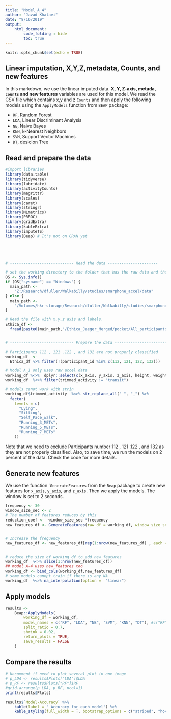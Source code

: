 ```yaml
---
title: "Model_A_4"
author: "Javad Khataei"
date: "8/16/2019"
output:
    html_document:
        code_folding : hide
        toc: true
---
```


```r
knitr::opts_chunk$set(echo = TRUE)
```

## Linear imputation, X,Y,Z,metadata, Counts, and new features

In this markdown, we use the linear imputed data. **X, Y, Z-axis, metada, `counts` and new features** variables are used for this model. We read the CSV file which contains x,y and z `Counts` and then apply the following models using the `ApplyModels` function from `BEAP` package:

- `RF`, Random Forest
- `LDA`, Linear Discriminant Analysis
- `NB`, Naive Bayes
- `KNN`, k-Nearest Neighbors
- `SVM`, Support Vector Machines
- `DT`, desicion Tree

## Read and prepare the data
```r

#import libraries
library(data.table)
library(tidyverse)
library(lubridate)
library(activityCounts)
library(magrittr)
library(scales)
library(caret)
library(stringr)
library(MLmetrics)
library(PRROC)
library(gridExtra)
library(kableExtra)
library(imputeTS)
library(Beap) # It's not on CRAN yet





# ---------------------------- Read the data ----------------------

# set the working directory to the folder that has the raw data and the intervals file
OS <- Sys.info()
if (OS["sysname"] == "Windows") {
  main_path <-
    "Z:/Research/dfuller/Walkabilly/studies/smarphone_accel/data"
} else {
  main_path <-
    "/Volumes/hkr-storage/Research/dfuller/Walkabilly/studies/smarphone_accel/data"
}

# Read the file with x,y,z axis and labels.
Ethica_df <-
  fread(paste0(main_path,"/Ethica_Jaeger_Merged/pocket/All_participants_pocket_with_count_for_Weka.csv"))


# ---------------------------- Prepare the data ----------------------------

# Participants 112 , 121 .122 , and 132 are not properly classified
working_df  <-
  Ethica_df %>% filter(!(participant_id %in% c(112, 121, 122, 132)))

# Model A_1 only uses raw accel data
working_df %<>%  dplyr::select(c(x_axis, y_axis, z_axis, height, weight, age,gender, x, y, z, trimmed_activity))
working_df  %<>% filter(trimmed_activity != "transit")

# models canot work with strin
working_df$trimmed_activity  %<>% str_replace_all(" ", "_") %>%
  factor(
    levels = c(
      "Lying",
      "Sitting",
      "Self_Pace_walk",
      "Running_3_METs",
      "Running_5_METs",
      "Running_7_METs"
    ))


```

Note that we need to exclude Participants number 112 , 121 .122 , and 132 as they are not properly classified. Also, to save time, we run the models on 2 percent of the data. Check the code for more details.



## Generate new features
We use the function ``GenerateFeatures` from the `Beap` package to create new features for `x_axis`, `y_axis`, and `z_axis`. Then we apply the models. The window is set to 2 seconds.


```r
frequency <- 30
window_size_sec <- 2
# The number of features reduces by this
reduction_coef <-  window_size_sec *frequency 
new_features_df <- GenerateFeatures(raw_df = working_df, window_size_sec = window_size_sec, frequency = frequency)


# Increase the frequency
new_features_df <- new_features_df[rep(1:nrow(new_features_df) , each = reduction_coef), ]


# reduce the size of working_df to add new_features
working_df  %<>% slice(1:nrow(new_features_df))
## model A-4 uses new_features too
working_df <- bind_cols(working_df,new_features_df)
# some models cannpt train if there is any NA
working_df  %<>% na_interpolation(option =  "linear")


```


## Apply models
```r
results <-
    Beap::ApplyModels(
        working_df = working_df,
        model_names = c("RF", "LDA", "NB", "SVM", "KNN", "DT"), #c("RF", "LDA", "NB", "SVM", "KNN", "DT")
        split_ratio = 0.7,
        shrink = 0.02,
        return_plots = TRUE,
        save_results = FALSE
    )


```

## Compare the results



```r
# Uncomment if need to plot several plot in one image
# p_LDA <- results$Plots["LDA"]$LDA
# p_RF <- results$Plots["RF"]$RF
#grid.arrange(p_LDA, p_RF, ncol=1)
print(results$Plots)

results$`Model-Accuracy` %>%
    kable(label = " Accuracy for each model") %>%
    kable_styling(full_width = T, bootstrap_options = c("striped", "hover"))
```

